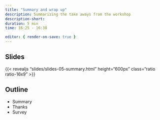 ```yaml
---
title: "Summary and wrap up"
description: Summarizing the take aways from the workshop
description-short: 
duration: 5 min
time: 16:25 - 16:30

editor: { render-on-save: true }
---
```


## Slides

{{< revealjs "slides/slides-05-summary.html" height="600px" class="ratio ratio-16x9" >}}

## Outline

- Summary 
- Thanks 
- Survey 

